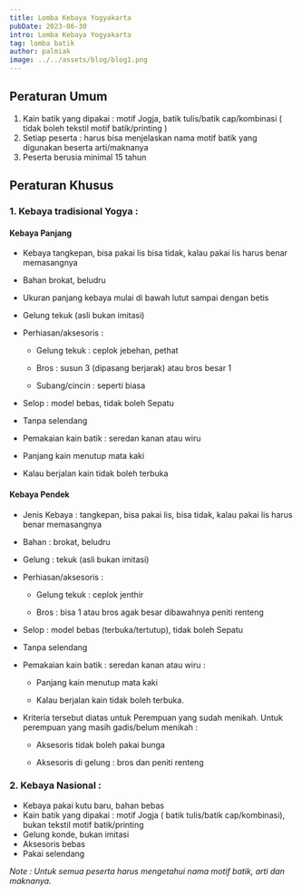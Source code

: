 ```yaml
---
title: Lomba Kebaya Yogyakarta
pubDate: 2023-06-30
intro: Lomba Kebaya Yogyakarta 
tag: lomba batik
author: palmiak
image: ../../assets/blog/blog1.png
---
```


## Peraturan Umum 

1. Kain batik yang dipakai : motif Jogja, batik tulis/batik cap/kombinasi ( tidak boleh tekstil motif batik/printing )
2. Setiap peserta : harus bisa menjelaskan nama motif batik yang digunakan beserta arti/maknanya
3. Peserta berusia minimal 15 tahun


## Peraturan Khusus
 
### 1. Kebaya tradisional Yogya :

#### Kebaya Panjang 
  * Kebaya tangkepan, bisa pakai lis bisa tidak, kalau pakai lis harus benar memasangnya
  * Bahan brokat, beludru
  * Ukuran panjang kebaya mulai di bawah lutut sampai dengan betis
  * Gelung tekuk (asli bukan imitasi)
  * Perhiasan/aksesoris :
     
     - Gelung tekuk : ceplok jebehan, pethat
     
     - Bros : susun 3 (dipasang berjarak) atau bros besar 1
     
     - Subang/cincin : seperti biasa
  * Selop : model bebas, tidak boleh Sepatu
  * Tanpa selendang
  * Pemakaian kain batik : seredan kanan atau wiru
  * Panjang kain menutup mata kaki
  * Kalau berjalan kain tidak boleh terbuka


#### Kebaya Pendek 
  * Jenis Kebaya : tangkepan, bisa pakai lis, bisa tidak, kalau pakai lis harus benar memasangnya
  * Bahan : brokat, beludru
  * Gelung : tekuk (asli bukan imitasi)
  * Perhiasan/aksesoris :
   
     - Gelung tekuk : ceplok jenthir
    
     - Bros : bisa 1 atau bros agak besar dibawahnya peniti renteng

  * Selop : model bebas (terbuka/tertutup), tidak boleh Sepatu
  * Tanpa selendang
  * Pemakaian kain batik : seredan kanan atau wiru :

     -  Panjang kain menutup mata kaki
     
     -	Kalau berjalan kain tidak boleh terbuka.

  * Kriteria tersebut diatas untuk Perempuan yang sudah menikah. Untuk perempuan yang masih gadis/belum menikah :

     -  Aksesoris tidak boleh pakai bunga
     
     -  Aksesoris di gelung : bros dan peniti renteng



### 2. Kebaya Nasional :
 
  * Kebaya pakai kutu baru, bahan bebas
  * Kain batik yang dipakai : motif Jogja ( batik tulis/batik cap/kombinasi), bukan tekstil motif batik/printing
  * Gelung konde, bukan imitasi
  * Aksesoris bebas
  * Pakai selendang

*Note : Untuk semua peserta harus mengetahui nama motif batik, arti dan maknanya.*
